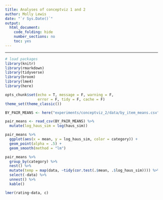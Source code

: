 ```yaml
---
title: Analyses of conceptviz 1 and 2
author: Molly Lewis 
date: "`r Sys.Date()`"
output: 
  html_document:
    code_folding: hide
    number_sections: no
    toc: yes
---
```

  
******

```r
# load packages
library(knitr)
library(rmarkdown)
library(tidyverse)
library(broom)
library(lme4)
library(here)

opts_chunk$set(echo = T, message = F, warning = F, 
               error = F, tidy = F, cache = F)
theme_set(theme_classic())

```

```r
BY_PAIR_MEANS <- here("experiments/conceptviz_2/data/by_item_means.csv")

pair_means <- read_csv(BY_PAIR_MEANS) %>%
  mutate(log_haus_sim = log(haus_sim))
```


```r

pair_means %>%
  ggplot(aes(x = mean, y = log_haus_sim, color = category)) +
  geom_point(alpha = .5) +
  geom_smooth(method = "lm")

pair_means %>%
  group_by(category) %>%
  nest() %>%
  mutate(temp = map(data, ~tidy(cor.test(.$mean, .$log_haus_sim)))) %>%
  select(-data) %>%
  unnest() %>%
  kable()

lmer(rating~data, c)


```
